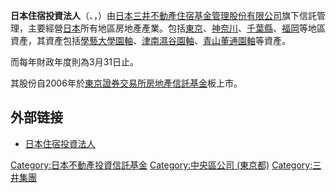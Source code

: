 {{notability unreferenced|time=2011-10-16T12:51:04+00:00}}
{{unreferenced|time=2011-10-16T12:51:04+00:00}}
'''日本住宿投資法人'''（{{lang-en|Nippon Accomodations Fund Inc.}}、{{lang-ja|日本アコモデーションファンド投資法人}}，{{tyo|3226}}）由[[日本|日本]][[三井不動產住宿基金管理股份有限公司|三井不動產住宿基金管理股份有限公司]]旗下信託管理，主要經營[[日本|日本]]所有地區房地產產業。包括[[東京|東京]]、[[神奈川縣|神奈川]]、[[千葉縣|千葉縣]]、[[福岡|福岡]]等地區資產，其資產包括[[學藝大學園軸|學藝大學園軸]]、[[津南濕谷園軸|津南濕谷園軸]]、[[青山董通園軸|青山董通園軸]]等資產。

而每年財政年度則為3月31日止。

其股份自2006年於[[東京證券交易所|東京證券交易所]][[房地產信託基金|房地產信託基金]]板上市。

== 外部链接 ==
*[http://www.naf-r.jp/ 日本住宿投資法人] {{Wayback|url=http://www.naf-r.jp/ |date=20210123145907 }}

{{DEFAULTSORT:Nippon Akomodeshonfando Toshihojin}}
[[Category:日本不動產投資信託基金|Category:日本不動產投資信託基金]]
[[Category:中央區公司_(東京都)|Category:中央區公司 (東京都)]]
[[Category:三井集團|Category:三井集團]]